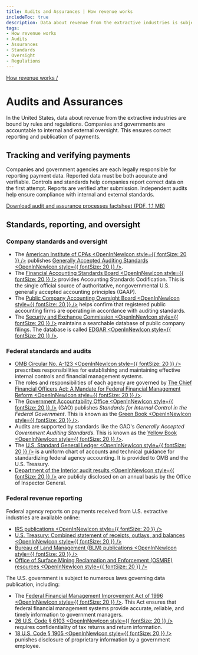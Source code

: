 ```yaml
---
title: Audits and Assurances | How revenue works
includeToc: true
description: Data about revenue from the extractive industries is subject to a number of controls, standards, and regulations in the United States. Companies and governments are accountable to internal and external oversight that ensures correct reporting and publication of payments.
tags:
- How revenue works
- Audits
- Assurances
- Standards
- Oversight
- Regulations
---
```


[How revenue works /](/how-revenue-works/)


# Audits and Assurances

In the United States, data about revenue from the extractive industries are bound by rules and regulations. Companies and governments are accountable to internal and external oversight. This ensures correct reporting and publication of payments.

## Tracking and verifying payments

Companies and government agencies are each legally responsible for reporting payment data. Reported data must be both accurate and verifiable. Controls and standards help companies report correct data on the first attempt. Reports are verified after submission. Independent audits help ensure compliance with internal and external standards.

<Box pl={4} mt={3}>

[Download audit and assurance processes factsheet (PDF, 1.1 MB)](/downloads/archive/USEITI_budget-audit-factsheet_2017-08-09.pdf)

<EitiArchive />
</Box>

## Standards, reporting, and oversight

### Company standards and oversight

* The [American Institute of CPAs <OpenInNewIcon style={{ fontSize: 20 }} />](https://www.aicpa.org/home) publishes [Generally Accepted Auditing Standards <OpenInNewIcon style={{ fontSize: 20 }} />](https://pcaobus.org/Standards/Auditing/Pages/AU150.aspx).
* The [Financial Accounting Standards Board <OpenInNewIcon style={{ fontSize: 20 }} />](https://www.fasb.org/) provides Accounting Standards Codification. This is the single official source of authoritative, nongovernmental U.S. generally accepted accounting principles (GAAP).
* The [Public Company Accounting Oversight Board <OpenInNewIcon style={{ fontSize: 20 }} />](https://pcaobus.org/Pages/default.aspx) helps confirm that registered public accounting firms are operating in accordance with auditing standards.
* The [Security and Exchange Commission <OpenInNewIcon style={{ fontSize: 20 }} />](https://www.sec.gov/) maintains a searchable database of public company filings. The database is called [EDGAR <OpenInNewIcon style={{ fontSize: 20 }} />](https://www.sec.gov/edgar/searchedgar/companysearch.html).

### Federal standards and audits

- [OMB Circular No. A-123 <OpenInNewIcon style={{ fontSize: 20 }} />](https://obamawhitehouse.archives.gov/omb/circulars_a123_rev) prescribes responsibilities for establishing and maintaining effective internal controls and financial management systems.
- The roles and responsibilities of each agency are governed by [The Chief Financial Officers Act: A Mandate for Federal Financial Management Reform <OpenInNewIcon style={{ fontSize: 20 }} />](https://www.congress.gov/bill/101st-congress/house-bill/5687/text/enr).
- The [Government Accountability Office <OpenInNewIcon style={{ fontSize: 20 }} />](http://www.gao.gov/) (GAO) publishes _Standards for Internal Control in the Federal Government_. This is known as the [Green Book <OpenInNewIcon style={{ fontSize: 20 }} />](https://www.gao.gov/greenbook).
- Audits are supported by standards like the GAO's _Generally Accepted Government Auditing Standards_. This is known as the [Yellow Book <OpenInNewIcon style={{ fontSize: 20 }} />](http://www.gao.gov/yellowbook/overview).
- The [U.S. Standard General Ledger <OpenInNewIcon style={{ fontSize: 20 }} />](https://www.fiscal.treasury.gov/fsreports/ref/ussgl/ussgl_home.htm) is a uniform chart of accounts and technical guidance for standardizing federal agency accounting. It is provided to OMB and the U.S. Treasury.
- [Department of the Interior audit results <OpenInNewIcon style={{ fontSize: 20 }} />](https://www.doioig.gov/reports) are publicly disclosed on an annual basis by the Office of Inspector General.

### Federal revenue reporting

Federal agency reports on payments received from U.S. extractive industries are available online:

- [IRS publications <OpenInNewIcon style={{ fontSize: 20 }} />](https://www.irs.gov/publications/)
- [U.S. Treasury: Combined statement of receipts, outlays, and balances <OpenInNewIcon style={{ fontSize: 20 }} />](https://fiscal.treasury.gov/reports-statements/combined-statement/)
- [Bureau of Land Management (BLM) publications <OpenInNewIcon style={{ fontSize: 20 }} />](https://www.blm.gov/learn/blm-library/agency-publications)
- [Office of Surface Mining Reclamation and Enforcement (OSMRE) resources <OpenInNewIcon style={{ fontSize: 20 }} />](https://www.osmre.gov/resources)

The U.S. government is subject to numerous laws governing data publication, including:

- The [Federal Financial Management Improvement Act of 1996 <OpenInNewIcon style={{ fontSize: 20 }} />](https://obamawhitehouse.archives.gov/omb/financial_ffs_ffmia). This Act ensures that federal financial management systems provide accurate, reliable, and timely information to government managers.
- [26 U.S. Code § 6103 <OpenInNewIcon style={{ fontSize: 20 }} />](https://www.law.cornell.edu/uscode/text/26/6103) requires confidentiality of tax returns and return information.
- [18 U.S. Code § 1905 <OpenInNewIcon style={{ fontSize: 20 }} />](https://www.law.cornell.edu/uscode/text/18/1905) punishes disclosure of proprietary information by a government employee.
